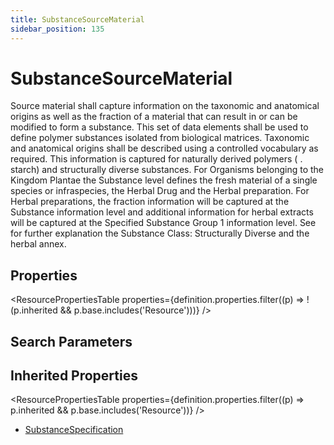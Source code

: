 ```yaml
---
title: SubstanceSourceMaterial
sidebar_position: 135
---
```



# SubstanceSourceMaterial

Source material shall capture information on the taxonomic and anatomical origins as well as the fraction of a material that can result in or can be modified to form a substance. This set of data elements shall be used to define polymer substances isolated from biological matrices. Taxonomic and anatomical origins shall be described using a controlled vocabulary as required. This information is captured for naturally derived polymers ( . starch) and structurally diverse substances. For Organisms belonging to the Kingdom Plantae the <Link to="/docs/api/fhir/resources/substance">Substance</Link> level defines the fresh material of a single species or infraspecies, the Herbal Drug and the Herbal preparation. For Herbal preparations, the fraction information will be captured at the <Link to="/docs/api/fhir/resources/substance">Substance</Link> information level and additional information for herbal extracts will be captured at the Specified <Link to="/docs/api/fhir/resources/substance">Substance</Link> <Link to="/docs/api/fhir/resources/group">Group</Link> 1 information level. See for further explanation the <Link to="/docs/api/fhir/resources/substance">Substance</Link> Class: Structurally Diverse and the herbal annex.

<Tabs queryString="section">
  <TabItem value="schema" label="Schema" default>

## Properties

<ResourcePropertiesTable
  properties={definition.properties.filter((p) => !(p.inherited && p.base.includes('Resource')))}
/>

## Search Parameters

<SearchParamsTable searchParams={definition.searchParameters} />

## Inherited Properties

<ResourcePropertiesTable properties={definition.properties.filter((p) => p.inherited && p.base.includes('Resource'))} />

  </TabItem>
  <TabItem value="usage" label="Usage">
<div> <a name="scope"> </a> </div>
  </TabItem>


  <TabItem value="referencedBy" label="Referenced By">
<ul><li><a href="/docs/api/fhir/resources/substancespecification">SubstanceSpecification</a></li></ul>
  </TabItem>
</Tabs>
